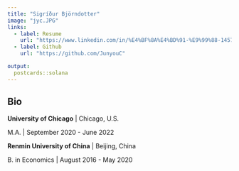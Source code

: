 ```yaml
---
title: "Sigríður Björndotter"
image: "jyc.JPG"
links:
  - label: Resume
    url: "https://www.linkedin.com/in/%E4%BF%8A%E4%BD%91-%E9%99%88-145705228/"
  - label: Github
    url: "https://github.com/JunyouC"

output:
  postcards::solana
---
```

 
## Bio

**University of Chicago** | Chicago, U.S.

M.A. | September 2020 - June 2022

**Renmin University of China** | Beijing, China

B. in Economics | August 2016 - May 2020


